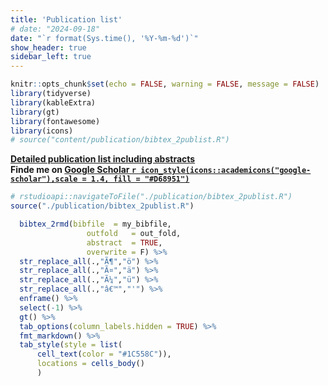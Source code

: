 ```yaml
---
title: 'Publication list'
# date: "2024-09-18" 
date: "`r format(Sys.time(), '%Y-%m-%d')`"
show_header: true
sidebar_left: true
---
```


```r
knitr::opts_chunk$set(echo = FALSE, warning = FALSE, message = FALSE)
library(tidyverse)
library(kableExtra)
library(gt)
library(fontawesome)
library(icons)
# source("content/publication/bibtex_2publist.R")
```


**[Detailed publication list including abstracts](/publication)**  
**Finde me on [Google Scholar `r icon_style(icons::academicons("google-scholar"),scale = 1.4, fill = "#D68951")`](https://scholar.google.de/citations?user=vP7topAAAAAJ)**




```r
# rstudioapi::navigateToFile("./publication/bibtex_2publist.R") 
source("./publication/bibtex_2publist.R") 
```

```r
  bibtex_2rmd(bibfile  = my_bibfile,
                 outfold   = out_fold,
                 abstract  = TRUE,
                 overwrite = F) %>% 
  str_replace_all(.,"Ã¶","ö") %>% 
  str_replace_all(.,"Ã¤","ä") %>% 
  str_replace_all(.,"Ã¼","ü") %>% 
  str_replace_all(.,"â€™","'") %>% 
  enframe() %>% 
  select(-1) %>% 
  gt() %>% 
  tab_options(column_labels.hidden = TRUE) %>% 
  fmt_markdown() %>% 
  tab_style(style = list(
      cell_text(color = "#1C558C")),
      locations = cells_body()
      )
```

